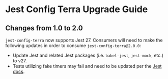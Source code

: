 # Jest Config Terra Upgrade Guide

## Changes from 1.0 to 2.0

`jest-config-terra` now supports Jest 27. Consumers will need to make the following updates in order to consume `jest-config-terra@2.0.0`:

- Update Jest and related Jest packages (i.e. `babel-jest`, `jest-mock`, etc.) to v27.
- Tests utilizing fake timers may fail and need to be updated per the [Jest docs](https://jestjs.io/docs/timer-mocks#enable-fake-timers).